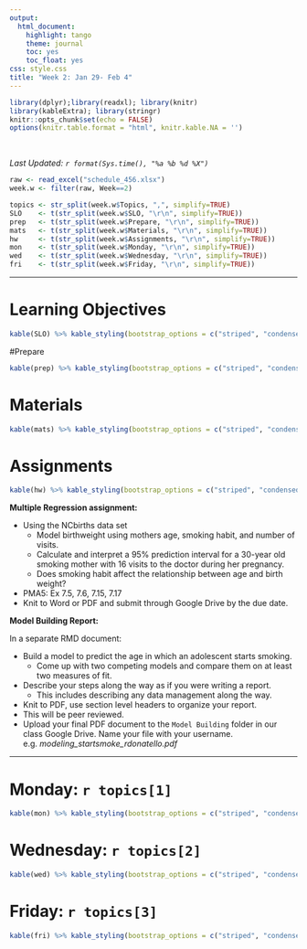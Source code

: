 ```yaml
---
output:
  html_document:
    highlight: tango
    theme: journal
    toc: yes
    toc_float: yes
css: style.css
title: "Week 2: Jan 29- Feb 4"
---
```


```r
library(dplyr);library(readxl); library(knitr)
library(kableExtra); library(stringr)
knitr::opts_chunk$set(echo = FALSE)
options(knitr.table.format = "html", knitr.kable.NA = '') 
```
<br>

_Last Updated: `r format(Sys.time(), "%a %b %d %X")` _
<br>


```r
raw <- read_excel("schedule_456.xlsx")
week.w <- filter(raw, Week==2)

topics <- str_split(week.w$Topics, ",", simplify=TRUE)
SLO    <- t(str_split(week.w$SLO, "\r\n", simplify=TRUE))
prep   <- t(str_split(week.w$Prepare, "\r\n", simplify=TRUE))
mats   <- t(str_split(week.w$Materials, "\r\n", simplify=TRUE))
hw     <- t(str_split(week.w$Assignments, "\r\n", simplify=TRUE))
mon    <- t(str_split(week.w$Monday, "\r\n", simplify=TRUE))
wed    <- t(str_split(week.w$Wednesday, "\r\n", simplify=TRUE))
fri    <- t(str_split(week.w$Friday, "\r\n", simplify=TRUE))
```

----

# Learning Objectives
```r
kable(SLO) %>% kable_styling(bootstrap_options = c("striped", "condensed"))
```

#Prepare
```r
kable(prep) %>% kable_styling(bootstrap_options = c("striped", "condensed"))
```

# Materials
```r
kable(mats) %>% kable_styling(bootstrap_options = c("striped", "condensed"))
```

# Assignments
```r
kable(hw) %>% kable_styling(bootstrap_options = c("striped", "condensed"))
```

**Multiple Regression assignment:**

* Using the NCbirths data set
    * Model birthweight using mothers age, smoking habit, and number of visits. 
    * Calculate and interpret a 95% prediction interval for a 30-year old smoking mother with 16 visits to the doctor during her pregnancy. 
    * Does smoking habit affect the relationship between age and birth weight? 
* PMA5: Ex 7.5, 7.6, 7.15, 7.17
* Knit to Word or PDF and submit through Google Drive by the due date. 

**Model Building Report:**

In a separate RMD document: 

* Build a model to predict the age in which an adolescent starts smoking. 
    - Come up with two competing models and compare them on at least two measures of fit. 
* Describe your steps along the way as if you were writing a report. 
    - This includes describing any data management along the way. 
* Knit to PDF, use section level headers to organize your report. 
* This will be peer reviewed. 
* Upload your final PDF document to the `Model Building` folder in our class Google Drive. Name your file with your username. e.g. _modeling_startsmoke_rdonatello.pdf_


----

# Monday: `r topics[1]`

```r
kable(mon) %>% kable_styling(bootstrap_options = c("striped", "condensed"))
```



# Wednesday: `r topics[2]`

```r
kable(wed) %>% kable_styling(bootstrap_options = c("striped", "condensed"))
```



# Friday: `r topics[3]`

```r
kable(fri) %>% kable_styling(bootstrap_options = c("striped", "condensed"))
```


